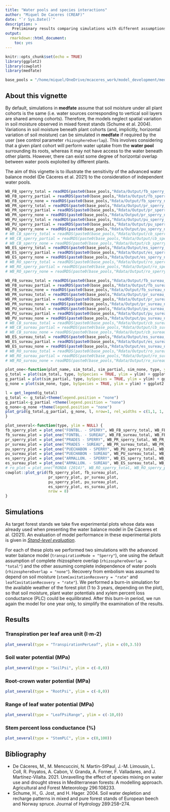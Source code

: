 ```yaml
---
title: "Water pools and species interactions"
author: "Miquel De Caceres (CREAF)"
date: "`r Sys.Date()`"
description: >
   Preliminary results comparing simulations with different assumptions of root overlap between species
output:
  rmarkdown::html_document:
    toc: yes
---
```


```r
knitr::opts_chunk$set(echo = TRUE)
library(ggplot2)
library(cowplot)
library(medfate)

base_pools = "/home/miquel/OneDrive/mcaceres_work/model_development/medfate_design/PlantWaterPools/"
```

## About this vignette

By default, simulations in **medfate** assume that soil moisture under all plant cohorts is the same (i.e. water sources corresponding to vertical soil layers are shared among cohorts). Therefore, the models neglect spatial variation in soil moisture observed in mixed forest stands (Schume et al. 2004). Variations in soil moisture beneath plant cohorts (and, implicitly, horizontal variation of soil moisture) can be simulated in **medfate** if required by the user (see control parameter `rhizosphereOverlap`). This involves considering that a given plant cohort will perform water uptake from the **water pool** surrounding its roots, whereas it may not have access to the water beneath other plants. However, there can exist some degree of horizontal overlap between water pools exploited by different plants.

The aim of this vignette is to illustrate the sensitivity of the advanced water balance model (De Cáceres et al. 2021) to the consideration of independent water pools. 

```r
WB_FB_sperry_total = readRDS(paste0(base_pools,"Rdata/Output/fb_sperry_total.rds"))
WB_FB_sperry_partial = readRDS(paste0(base_pools,"Rdata/Output/fb_sperry_partial.rds"))
WB_FB_sperry_none = readRDS(paste0(base_pools,"Rdata/Output/fb_sperry_none.rds"))
WB_PR_sperry_total = readRDS(paste0(base_pools,"Rdata/Output/pr_sperry_total.rds"))
WB_PR_sperry_partial = readRDS(paste0(base_pools,"Rdata/Output/pr_sperry_partial.rds"))
WB_PR_sperry_none = readRDS(paste0(base_pools,"Rdata/Output/pr_sperry_none.rds"))
WB_PU_sperry_total = readRDS(paste0(base_pools,"Rdata/Output/pu_sperry_total.rds"))
WB_PU_sperry_partial = readRDS(paste0(base_pools,"Rdata/Output/pu_sperry_partial.rds"))
WB_PU_sperry_none = readRDS(paste0(base_pools,"Rdata/Output/pu_sperry_none.rds"))
# WB_CB_sperry_total = readRDS(paste0(base_pools,"Rdata/Output/cb_sperry_total.rds"))
# WB_CB_sperry_partial = readRDS(paste0(base_pools,"Rdata/Output/cb_sperry_partial.rds"))
# WB_CB_sperry_none = readRDS(paste0(base_pools,"Rdata/Output/cb_sperry_none.rds"))
WB_ES_sperry_total = readRDS(paste0(base_pools,"Rdata/Output/es_sperry_total.rds"))
WB_ES_sperry_partial = readRDS(paste0(base_pools,"Rdata/Output/es_sperry_partial.rds"))
WB_ES_sperry_none = readRDS(paste0(base_pools,"Rdata/Output/es_sperry_none.rds"))
# WB_RO_sperry_total = readRDS(paste0(base_pools,"Rdata/Output/ro_sperry_total.rds"))
# WB_RO_sperry_partial = readRDS(paste0(base_pools,"Rdata/Output/ro_sperry_partial.rds"))
# WB_RO_sperry_none = readRDS(paste0(base_pools,"Rdata/Output/ro_sperry_none.rds"))

WB_FB_sureau_total = readRDS(paste0(base_pools,"Rdata/Output/fb_sureau_total.rds"))
WB_FB_sureau_partial = readRDS(paste0(base_pools,"Rdata/Output/fb_sureau_partial.rds"))
WB_FB_sureau_none = readRDS(paste0(base_pools,"Rdata/Output/fb_sureau_none.rds"))
WB_PR_sureau_total = readRDS(paste0(base_pools,"Rdata/Output/pr_sureau_total.rds"))
WB_PR_sureau_partial = readRDS(paste0(base_pools,"Rdata/Output/pr_sureau_partial.rds"))
WB_PR_sureau_none = readRDS(paste0(base_pools,"Rdata/Output/pr_sureau_none.rds"))
WB_PU_sureau_total = readRDS(paste0(base_pools,"Rdata/Output/pu_sureau_total.rds"))
WB_PU_sureau_partial = readRDS(paste0(base_pools,"Rdata/Output/pu_sureau_partial.rds"))
WB_PU_sureau_none = readRDS(paste0(base_pools,"Rdata/Output/pu_sureau_none.rds"))
# WB_CB_sureau_total = readRDS(paste0(base_pools,"Rdata/Output/cb_sureau_total.rds"))
# WB_CB_sureau_partial = readRDS(paste0(base_pools,"Rdata/Output/cb_sureau_partial.rds"))
# WB_CB_sureau_none = readRDS(paste0(base_pools,"Rdata/Output/cb_sureau_none.rds"))
WB_ES_sureau_total = readRDS(paste0(base_pools,"Rdata/Output/es_sureau_total.rds"))
WB_ES_sureau_partial = readRDS(paste0(base_pools,"Rdata/Output/es_sureau_partial.rds"))
WB_ES_sureau_none = readRDS(paste0(base_pools,"Rdata/Output/es_sureau_none.rds"))
# WB_RO_sureau_total = readRDS(paste0(base_pools,"Rdata/Output/ro_sureau_total.rds"))
# WB_RO_sureau_partial = readRDS(paste0(base_pools,"Rdata/Output/ro_sureau_partial.rds"))
# WB_RO_sureau_none = readRDS(paste0(base_pools,"Rdata/Output/ro_sureau_none.rds"))
```

```r
plot_one<-function(plot_name, sim_total, sim_partial, sim_none, type, ylim = NULL) {
g_total = plot(sim_total, type, bySpecies = TRUE, ylim = ylim) + ggplot2::labs(title= paste0("Total overlap (shared)"))+ theme(axis.text.x = element_blank(), axis.ticks = element_blank())+ylab(plot_name)
g_partial = plot(sim_partial, type, bySpecies = TRUE, ylim = ylim) + ggplot2::labs(title= paste0("Partial overlap"))+ theme(axis.text.x = element_blank(), axis.ticks = element_blank())+ylab("")
g_none = plot(sim_none, type, bySpecies = TRUE, ylim = ylim) + ggplot2::labs(title= paste0("No overlap (independent)"))+ theme(axis.text.x = element_blank(), axis.ticks = element_blank())+ylab("")

l = get_legend(g_total)
g_total <- g_total+theme(legend.position = "none")
g_partial<-g_partial +theme(legend.position = "none")
g_none<-g_none +theme(legend.position = "none")
plot_grid(g_total,g_partial, g_none, l, nrow=1, rel_widths = c(1,1, 1, 0.5))
}
```

```r
plot_several<-function(type, ylim = NULL) {
fb_sperry_plot = plot_one("FONTBL. - SPERRY", WB_FB_sperry_total, WB_FB_sperry_partial, WB_FB_sperry_none, type, ylim)
fb_sureau_plot = plot_one("FONTBL. - SUREAU", WB_FB_sureau_total, WB_FB_sureau_partial, WB_FB_sureau_none, type, ylim)
pr_sperry_plot = plot_one("PRADES - SPERRY", WB_PR_sperry_total, WB_PR_sperry_partial, WB_PR_sperry_none, type, ylim)
pr_sureau_plot = plot_one("PRADES - SUREAU", WB_PR_sureau_total, WB_PR_sureau_partial, WB_PR_sureau_none, type, ylim)
pu_sperry_plot = plot_one("PUECHABON - SPERRY", WB_PU_sperry_total, WB_PU_sperry_partial, WB_PU_sperry_none, type, ylim)
pu_sureau_plot = plot_one("PUECHABON - SUREAU", WB_PU_sureau_total, WB_PU_sureau_partial, WB_PU_sureau_none, type, ylim)
es_sperry_plot = plot_one("ARMALLON. - SPERRY", WB_ES_sperry_total, WB_ES_sperry_partial, WB_ES_sperry_none, type, ylim)
es_sureau_plot = plot_one("ARMALLON. - SUREAU", WB_ES_sureau_total, WB_ES_sureau_partial, WB_ES_sureau_none, type, ylim)
# ro_plot = plot_one("RONDA (2014)", WB_RO_sperry_total, WB_RO_sperry_partial, WB_RO_sperry_none, type, ylim)
cowplot::plot_grid(fb_sperry_plot, fb_sureau_plot, 
                   pr_sperry_plot, pr_sureau_plot,
                   pu_sperry_plot, pu_sureau_plot,
                   es_sperry_plot, es_sureau_plot,
                   nrow = 8)
}

```

## Simulations
As target forest stands we take five experimental plots whose data was already used when presenting the water balance model in De Cáceres et al. (2021). An evaluation of model performance in these experimental plots is given in [*Stand-level evaluation*](https://emf-creaf.github.io/medfate/articles/evaluation/StandLevelEvaluation.html). 

For each of these plots we performed two simulations with the advanced water balance model (`transpirationMode = "Sperry"`), one using the default assumption of complete rhizosphere overlap (`rhizosphereOverlap = "total"`) and the other assuming complete independence of water pools (`rhizosphereOverlap = "none"`). Recovery from embolism was assumed to depend on soil moisture (`stemCavitationRecovery = "rate"` and `leafCavitationRecovery = "rate"`). We performed a burn-in simulation for the available weather of the forest plot (1 to 3 years, depending on the plot), so that soil moisture, plant water potentials and xylem percent loss conductance (PLC) could be equilibrated. After this burn-in period, we run again the model for one year only, to simplify the examination of the results.


## Results
### Transpiration per leaf area unit (l·m-2)

```r
plot_several(type = "TranspirationPerLeaf", ylim = c(0,3.5))
```


### Soil water potential (MPa)


```r
plot_several(type = "SoilPsi", ylim = c(-8,0))
```


### Root-crown water potential (MPa)

```r
plot_several(type = "RootPsi", ylim = c(-8,0))
```


### Range of leaf water potential (MPa)


```r
plot_several(type = "LeafPsiRange", ylim = c(-10,0))
```

### Stem percent loss conductance (%)


```r
plot_several(type = "StemPLC", ylim = c(0,100))
```



## Bibliography

+ De Cáceres, M., M. Mencuccini, N. Martin-StPaul, J.-M. Limousin, L. Coll, R. Poyatos, A. Cabon, V. Granda, A. Forner, F. Valladares, and J. Martínez-Vilalta. 2021. Unravelling the effect of species mixing on water use and drought stress in Mediterranean forests: A modelling approach. Agricultural and Forest Meteorology 296:108233.
+ Schume, H., G. Jost, and H. Hager. 2004. Soil water depletion and recharge patterns in mixed and pure forest stands of European beech and Norway spruce. Journal of Hydrology 289:258–274.
